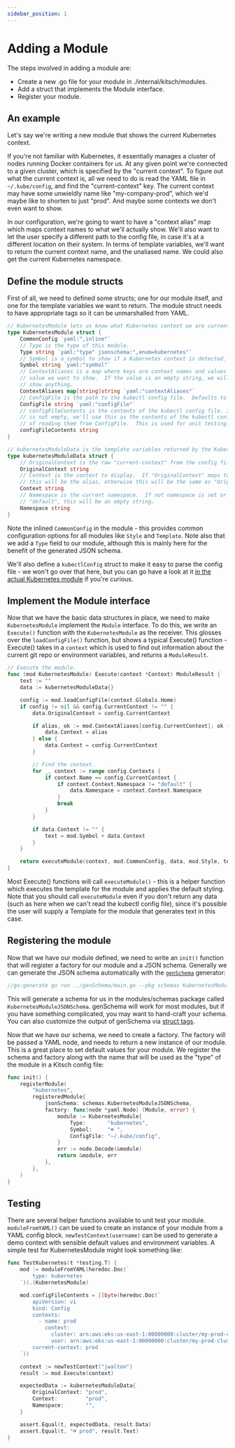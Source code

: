 ```yaml
---
sidebar_position: 1
---
```


# Adding a Module

The steps involved in adding a module are:

- Create a new .go file for your module in ./internal/kitsch/modules.
- Add a struct that implements the Module interface.
- Register your module.

## An example

Let's say we're writing a new module that shows the current Kubernetes context.

If you're not familiar with Kubernetes, it essentially manages a cluster of nodes running Docker containers for us. At any given point we're connected to a given cluster, which is specified by the "current context". To figure out what the current context is, all we need to do is read the YAML file in `~/.kube/config`, and find the "current-context" key. The current context may have some unwieldly name like "my-company-prod", which we'd maybe like to shorten to just "prod". And maybe some contexts we don't even want to show.

In our configuration, we're going to want to have a "context alias" map which maps context names to what we'll actually show. We'll also want to let the user specify a different path to the config file, in case it's at a different location on their system. In terms of template variables, we'll want to return the current context name, and the unaliased name. We could also get the current Kubernetes namespace.

## Define the module structs

First of all, we need to defined some structs; one for our module itself, and one for the template variables we want to return. The module struct needs to have appropriate tags so it can be unmarshalled from YAML.

```go
// KubernetesModule lets us know what Kubernetes context we are currently in.
type KubernetesModule struct {
	CommonConfig `yaml:",inline"`
	// Type is the type of this module.
	Type string `yaml:"type" jsonschema:",enum=kubernetes"`
	// Symbol is a symbol to show if a Kubernetes context is detected.  Defaults to "☸ "
	Symbol string `yaml:"symbol"`
	// ContextAliases is a map where keys are context names and values are the
	// value we want to show.  If the value is an empty string, we will not
	// show anything.
	ContextAliases map[string]string `yaml:"contextAliases"`
	// ConfigFile is the path to the kubectl config file.  Defaults to "~/.kube/config".
	ConfigFile string `yaml:"configFile"`
	// configFileContents is the contents of the kubectl config file. If this value
	// is not empty, we'll use this as the contents of the kubectl config file instead
	// of reading them from ConfigFile.  This is used for unit testing.
	configFileContents string
}

// kubernetesModuleData is the template variables returned by the KubernetesModule.
type kubernetesModuleData struct {
	// OriginalContext is the raw "current-context" from the config file.
	OriginalContext string
	// Context is the context to display.  If "OriginalContext" maps to a ContextAlias,
	// this will be the alias, otherwise this will be the same as "OriginalContext".
	Context string
	// Namespace is the current namespace.  If not namespace is set or is
	// "default", this will be an empty string.
	Namespace string
}
```

Note the inlined `CommonConfig` in the module - this provides common configuration options for all modules like `Style` and `Template`.  Note also that we add a `Type` field to our module, although this is mainly here for the benefit of the generated JSON schema.

We'll also define a `kubectlConfig` struct to make it easy to parse the config file - we won't go over that here, but you can go have a look at it [in the actual Kubernetes module](https://github.com/jwalton/kitsch/blob/master/internal/kitsch/modules/context.go) if you're curious.

## Implement the Module interface

Now that we have the basic data structures in place, we need to make `KubernetesModule` implement the `Module` interface.  To do this, we write an `Execute()` function with the `KubernetesModule` as the receiver.  This glosses over the `loadConfigFile()` function, but shows a typical Execute() function - Execute() takes in a `context` which is used to find out information about the current git repo or environment variables, and returns a `ModuleResult`.

```go
// Execute the module.
func (mod KubernetesModule) Execute(context *Context) ModuleResult {
	text := ""
	data := kubernetesModuleData{}

	config := mod.loadConfigFile(context.Globals.Home)
	if config != nil && config.CurrentContext != "" {
		data.OriginalContext = config.CurrentContext

		if alias, ok := mod.ContextAliases[config.CurrentContext]; ok {
			data.Context = alias
		} else {
			data.Context = config.CurrentContext
		}

		// Find the context.
		for _, context := range config.Contexts {
			if context.Name == config.CurrentContext {
				if context.Context.Namespace != "default" {
					data.Namespace = context.Context.Namespace
				}
				break
			}
		}

		if data.Context != "" {
			text = mod.Symbol + data.Context
		}
	}

	return executeModule(context, mod.CommonConfig, data, mod.Style, text)
}
```

Most Execute() functions will call `executeModule()` - this is a helper function which executes the template for the module and applies the default styling.  Note that you should call `executeModule` even if you don't return any data (such as here when we can't read the kubectl config file), since it's possible the user will supply a Template for the module that generates text in this case.

## Registering the module

Now that we have our module defined, we need to write an `init()` function that will register a factory for our module and a JSON schema.  Generally we can generate the JSON schema automatically with the [`genSchema`](https://github.com/jwalton/kitsch/tree/master/internal/kitsch/genSchema) generator:

```go
//go:generate go run ../genSchema/main.go --pkg schemas KubernetesModule
```

This will generate a schema for us in the modules/schemas package called `KubernetesModuleJSONSchema`.  genSchema will work for most modules, but if you have something complicated, you may want to hand-craft your schema.  You can also customize the output of genSchema via [struct tags](https://github.com/jwalton/kitsch/tree/master/internal/kitsch/genSchema#struct-tags).

Now that we have our schema, we need to create a factory.  The factory will be passed a YAML node, and needs to return a new instance of our module.  This is a great place to set default values for your module.  We register the schema and factory along with the name that will be used as the "type" of the module in a Kitsch config file:

```go
func init() {
	registerModule(
		"kubernetes",
		registeredModule{
			jsonSchema: schemas.KubernetesModuleJSONSchema,
			factory: func(node *yaml.Node) (Module, error) {
				module := KubernetesModule{
					Type:       "kubernetes",
					Symbol:     "☸ ",
					ConfigFile: "~/.kube/config",
				}
				err := node.Decode(&module)
				return &module, err
			},
		},
	)
}
```

## Testing

There are several helper functions available to unit test your module.  `moduleFromYAML()` can be used to create an instance of your module from a YAML config block.  `newTestContext(username)` can be used to generate a demo context with sensible default values and environment variables.  A simple test for KubernetesModule might look something like:

```go
func TestKubernetes(t *testing.T) {
	mod := moduleFromYAML(heredoc.Doc(`
		type: kubernetes
	`)).(KubernetesModule)

	mod.configFileContents = []byte(heredoc.Doc(`
		apiVersion: v1
		kind: Config
		contexts:
		  - name: prod
		    context:
		      cluster: arn:aws:eks:us-east-1:00000000:cluster/my-prod-cluster
		      user: arn:aws:eks:us-east-1:00000000:cluster/my-prod-cluster
		current-context: prod
	`))

	context := newTestContext("jwalton")
	result := mod.Execute(context)

	expectedData := kubernetesModuleData{
		OriginalContext: "prod",
		Context:         "prod",
		Namespace:       "",
	}

	assert.Equal(t, expectedData, result.Data)
	assert.Equal(t, "☸ prod", result.Text)
}
```